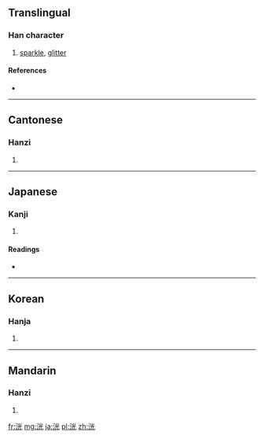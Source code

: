 ==Translingual==

===Han character===
{{Han char|rn=85|rad=水|as=06|sn=9|four=3911<sub>1</sub>|canj=水火一山 (EFMU)}}

# [[sparkle]], [[glitter]]

====References====
* {{Han ref|kx=0622.150|dkj=17419|dj=1018.130|hdz=31606.050|uh=6D38|ud=27960|bh=ACA9|bd=44201}}

----

==Cantonese==

===Hanzi===
{{yue-hanzi|jyut=|y=gwong1}}

# {{defn|lang=yue|sort=水06}}

----

==Japanese==

===Kanji===
{{ja-kanji|grade=|rs=水06}}

# {{defn|lang=ja|sort=水06}}

====Readings====
* {{ja-readings|on=[[こう]] (kō)|kun=[[ほのか]] (honoka)}}

----

==Korean==

===Hanja===
{{ko-hanja|hangeul=광|eumhun=|rv=gwang|mr=kwang|y=kwang}}

# {{defn|lang=ko|sort=水06}}

----

==Mandarin==

===Hanzi===
{{cmn-hanzi|pin=[[guāng]] ([[guang1]])|wg=kuang<sup>1</sup>}}

# {{defn|lang=cmn|sort=水06}}

[[fr:洸]]
[[mg:洸]]
[[ja:洸]]
[[pl:洸]]
[[zh:洸]]